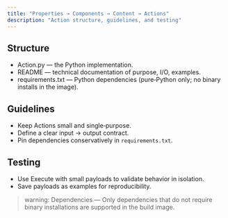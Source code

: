 ```yaml
---
title: "Properties → Components → Content → Actions"
description: "Action structure, guidelines, and testing"
---
```


## Structure

- Action.py — the Python implementation.
- README — technical documentation of purpose, I/O, examples.
- requirements.txt — Python dependencies (pure‑Python only; no binary installs in the image).

## Guidelines

- Keep Actions small and single‑purpose.
- Define a clear input → output contract.
- Pin dependencies conservatively in `requirements.txt`.

## Testing

- Use Execute with small payloads to validate behavior in isolation.
- Save payloads as examples for reproducibility.

> warning: Dependencies — Only dependencies that do not require binary installations are supported in the build image.
